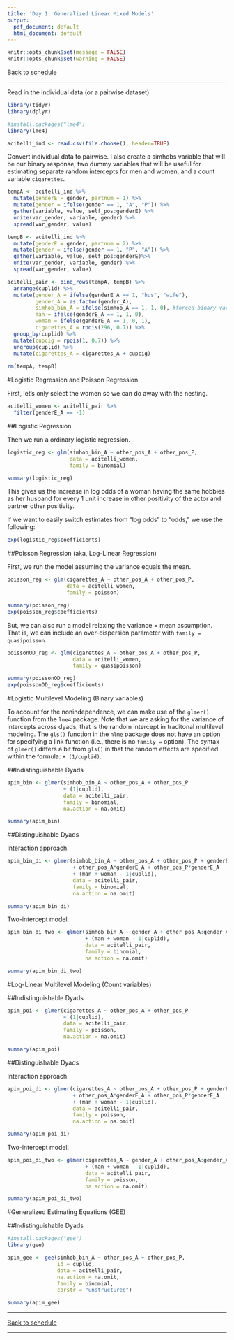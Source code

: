 ```yaml
---
title: 'Day 1: Generalized Linear Mixed Models'
output:
  pdf_document: default
  html_document: default
---
```

```r
knitr::opts_chunk$set(message = FALSE)
knitr::opts_chunk$set(warning = FALSE)
```

[Back to schedule](schedule.html)

***  

Read in the individual data (or a pairwise dataset) 

```r
library(tidyr)
library(dplyr)

#install.packages("lme4")
library(lme4)

acitelli_ind <- read.csv(file.choose(), header=TRUE)
```

Convert individual data to pairwise. I also create a simhobs variable that will be our binary response, two dummy variables that will be useful for estimating separate random intercepts for men and women, and a count variable `cigarettes`. 

```r
tempA <- acitelli_ind %>% 
  mutate(genderE = gender, partnum = 1) %>%
  mutate(gender = ifelse(gender == 1, "A", "P")) %>%
  gather(variable, value, self_pos:genderE) %>%
  unite(var_gender, variable, gender) %>%
  spread(var_gender, value)

tempB <- acitelli_ind %>% 
  mutate(genderE = gender, partnum = 2) %>%
  mutate(gender = ifelse(gender == 1, "P", "A")) %>%
  gather(variable, value, self_pos:genderE)%>%
  unite(var_gender, variable, gender) %>%
  spread(var_gender, value)

acitelli_pair <- bind_rows(tempA, tempB) %>%
  arrange(cuplid) %>%
  mutate(gender_A = ifelse(genderE_A == 1, "hus", "wife"), 
         gender_A = as.factor(gender_A),
         simhob_bin_A = ifelse(simhob_A == 1, 1, 0), #forced binary variable
         man = ifelse(genderE_A == 1, 1, 0),
         woman = ifelse(genderE_A == 1, 0, 1),
         cigarettes_A = rpois(296, 0.7)) %>%
  group_by(cuplid) %>%
  mutate(cupcig = rpois(1, 0.7)) %>%
  ungroup(cuplid) %>%
  mutate(cigarettes_A = cigarettes_A + cupcig)
  
rm(tempA, tempB)
```

#Logistic Regression and Poisson Regression

First, let's only select the women so we can do away with the nesting. 

```r
acitelli_women <- acitelli_pair %>%
  filter(genderE_A == -1)
```

##Logistic Regression

Then we run a ordinary logistic regression. 

```r
logistic_reg <- glm(simhob_bin_A ~ other_pos_A + other_pos_P,
                    data = acitelli_women,
                    family = binomial)

summary(logistic_reg)
```

This gives us the increase in log odds of a woman having the same hobbies as her husband for every 1 unit increase in other positivity of the actor and partner other positivity.  

If we want to easily switch estimates from "log odds" to "odds," we use the following:

```r
exp(logistic_reg$coefficients)
```

##Poisson Regression (aka, Log-Linear Regression)

First, we run the model assuming the variance equals the mean. 

```r
poisson_reg <- glm(cigarettes_A ~ other_pos_A + other_pos_P,
                   data = acitelli_women,
                   family = poisson)

summary(poisson_reg)
exp(poisson_reg$coefficients)
```

But, we can also run a model relaxing the variance = mean assumption. That is, we can include an over-dispersion parameter with `family = quasipoisson`. 

```r
poissonOD_reg <- glm(cigarettes_A ~ other_pos_A + other_pos_P,
                     data = acitelli_women,
                     family = quasipoisson)

summary(poissonOD_reg)
exp(poissonOD_reg$coefficients)
```


#Logistic Multilevel Modeling (Binary variables)

To account for the nonindependence, we can make use of the `glmer()` function from the `lme4` package. Note that we are asking for the variance of intercepts across dyads, that is the random intercept in traditonal multilevel modeling. The `gls()` function in the `nlme` package does not have an option for specifying a link function (i.e., there is no `family =` option). The syntax of `glmer()` differs a bit from `gls()` in that the random effects are specified within the formula: `+ (1/cuplid)`.

##Indistinguishable Dyads

```r
apim_bin <- glmer(simhob_bin_A ~ other_pos_A + other_pos_P 
                  + (1|cuplid),
                  data = acitelli_pair,
                  family = binomial,
                  na.action = na.omit)

summary(apim_bin)
```

##Distinguishable Dyads

Interaction approach. 

```r
apim_bin_di <- glmer(simhob_bin_A ~ other_pos_A + other_pos_P + genderE_A 
                     + other_pos_A*genderE_A + other_pos_P*genderE_A 
                     + (man + woman - 1|cuplid),
                     data = acitelli_pair,
                     family = binomial,
                     na.action = na.omit)

summary(apim_bin_di)
```

Two-intercept model.

```r
apim_bin_di_two <- glmer(simhob_bin_A ~ gender_A + other_pos_A:gender_A + other_pos_P:gender_A - 1
                         + (man + woman - 1|cuplid),
                         data = acitelli_pair,
                         family = binomial,
                         na.action = na.omit)

summary(apim_bin_di_two)
```

#Log-Linear Multilevel Modeling (Count variables)

##Indistinguishable Dyads

```r
apim_poi <- glmer(cigarettes_A ~ other_pos_A + other_pos_P 
                  + (1|cuplid),
                  data = acitelli_pair,
                  family = poisson,
                  na.action = na.omit)

summary(apim_poi)
```

##Distinguishable Dyads

Interaction approach. 

```r
apim_poi_di <- glmer(cigarettes_A ~ other_pos_A + other_pos_P + genderE_A 
                     + other_pos_A*genderE_A + other_pos_P*genderE_A 
                     + (man + woman - 1|cuplid),
                     data = acitelli_pair,
                     family = poisson,
                     na.action = na.omit)

summary(apim_poi_di)
```

Two-intercept model.

```r
apim_poi_di_two <- glmer(cigarettes_A ~ gender_A + other_pos_A:gender_A + other_pos_P:gender_A - 1
                         + (man + woman - 1|cuplid),
                         data = acitelli_pair,
                         family = poisson,
                         na.action = na.omit)

summary(apim_poi_di_two)
```

#Generalized Estimating Equations (GEE)

##Indistinguishable Dyads

```r
#install.packages("gee")
library(gee)

apim_gee <- gee(simhob_bin_A ~ other_pos_A + other_pos_P, 
                id = cuplid,
                data = acitelli_pair, 
                na.action = na.omit,
                family = binomial, 
                corstr = "unstructured")

summary(apim_gee)
```

***

[Back to schedule](schedule.html)

*** 


